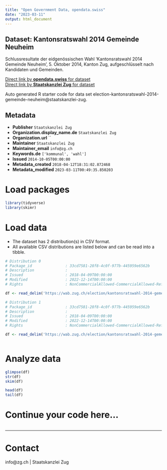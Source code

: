 ```yaml
---
title: "Open Government Data, opendata.swiss"
date: "2023-03-11"
output: html_document
---
```


## Dataset: Kantonsratswahl 2014 Gemeinde Neuheim

Schlussresultate der eidgenössischen Wahl 'Kantonsratswahl 2014 Gemeinde Neuheim', 5. Oktober 2014, Kanton Zug, aufgeschlüsselt nach Kandidaten und Gemeinden.

[Direct link by **opendata.swiss** for dataset](https://opendata.swiss/de/dataset/kantonsratswahl-2014-gemeinde-neuheim)<br>
[Direct link by **Staatskanzlei Zug** for dataset](https://wab.zug.ch/election/kantonsratswahl-2014-gemeinde-neuheim/data)

Auto generated R starter code for data set election-kantonsratswahl-2014-gemeinde-neuheim@staatskanzlei-zug.

## Metadata

- **Publisher** `Staatskanzlei Zug`
- **Organization.display_name.de** `Staatskanzlei Zug`
- **Organization.url** ``
- **Maintainer** `Staatskanzlei Zug`
- **Maintainer_email** `info@zg.ch`
- **Keywords.de** `['kommunal', 'wahl']`
- **Issued** `2014-10-05T00:00:00`
- **Metadata_created** `2018-04-12T18:31:02.872468`
- **Metadata_modified** `2023-03-11T00:49:35.850203`


# Load packages

```r

library(tidyverse)
library(skimr)

```

# Load data

-   The dataset has 2 distribution(s) in CSV format.
-   All available CSV distributions are listed below and can be read into a tibble.

```r

# Distribution 0
# Package_id               : 33cd7581-28f8-4c0f-977b-445959e6562b
# Description              : 
# Issued                   : 2018-04-09T00:00:00
# Modified                 : 2022-12-14T00:00:00
# Rights                   : NonCommercialAllowed-CommercialAllowed-ReferenceRequired

df <- read_delim('https://wab.zug.ch/election/kantonsratswahl-2014-gemeinde-neuheim/data-parties-csv')

# Distribution 1
# Package_id               : 33cd7581-28f8-4c0f-977b-445959e6562b
# Description              : 
# Issued                   : 2018-04-09T00:00:00
# Modified                 : 2022-12-14T00:00:00
# Rights                   : NonCommercialAllowed-CommercialAllowed-ReferenceRequired

df <- read_delim('https://wab.zug.ch/election/kantonsratswahl-2014-gemeinde-neuheim/data-csv')



```

# Analyze data

```r

glimpse(df)
str(df)
skim(df)

head(df)
tail(df)

```

# Continue your code here...

```r

```

------------------------------------------------------------------------

# Contact

info@zg.ch | Staatskanzlei Zug
